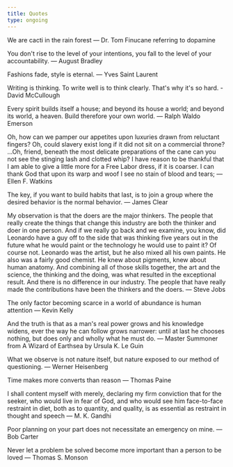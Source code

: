 ```yaml
---
title: Quotes
type: ongoing
---
```


We are cacti in the rain forest ― Dr. Tom Finucane referring to dopamine

You don't rise to the level of your intentions, you fall to the level of your accountability. ― August Bradley

Fashions fade, style is eternal. ― Yves Saint Laurent

Writing is thinking. To write well is to think clearly. That's why it's so hard. - David McCullough

Every spirit builds itself a house; and beyond its house a world; and beyond its world, a heaven. Build therefore your own world. ― Ralph Waldo Emerson

Oh, how can we pamper our appetites upon luxuries drawn from reluctant fingers?
Oh, could slavery exist long if it did not sit on a commercial throne?
…Oh, friend, beneath the most delicate preparations of the cane can you not see the stinging lash and clotted whip?
I have reason to be thankful that I am able to give a little more for a Free Labor dress, if it is coarser.
I can thank God that upon its warp and woof I see no stain of blood and tears; ― Ellen F. Watkins

The key, if you want to build habits that last, is to join a group where the desired behavior is the normal behavior. ― James Clear

My observation is that the doers are the major thinkers. The people that really create the things that change this industry are both the thinker and doer in one person. 
And if we really go back and we examine, you know, did Leonardo have a guy off to the side that was thinking five years out in the future what he would paint or the technology he would use to paint it? 
Of course not. Leonardo was the artist, but he also mixed all his own paints. He also was a fairly good chemist. He knew about pigments, knew about human anatomy. And combining all of those skills together, the art and the science, the thinking and the doing, was what resulted in the exceptional result. 
And there is no difference in our industry. The people that have really made the contributions have been the thinkers and the doers. ― Steve Jobs

The only factor becoming scarce in a world of abundance is human attention ― Kevin Kelly

And the truth is that as a man's real power grows and his knowledge widens, ever the way he can follow grows narrower: until at last he chooses nothing, but does only and wholly what he must do. 
― Master Summoner from A Wizard of Earthsea by Ursula K. Le Guin

What we observe is not nature itself, but nature exposed to our method of questioning. ― Werner Heisenberg

Time makes more converts than reason ― Thomas Paine

I shall content myself with merely, declaring my firm conviction that for the seeker, who would live in fear of God, and who would see him face-to-face restraint in diet, both as to quantity, and quality, is as essential as restraint in thought and speech ― M. K. Gandhi

Poor planning on your part does not necessitate an emergency on mine. ― Bob Carter

Never let a problem be solved become more important than a person to be loved ― Thomas S. Monson
